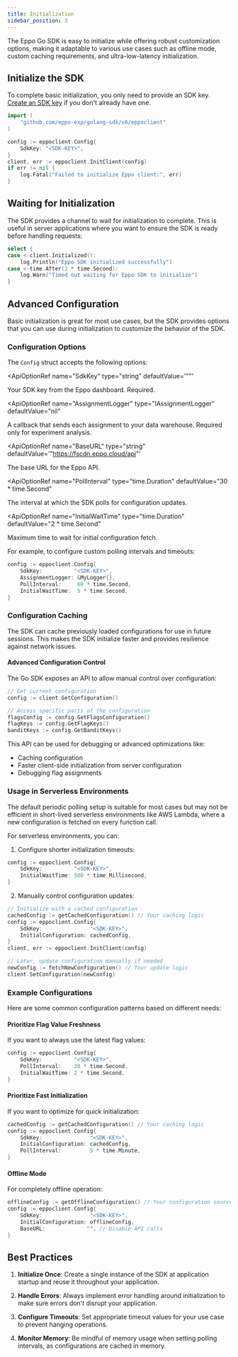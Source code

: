 ```yaml
---
title: Initialization
sidebar_position: 3
---
```



The Eppo Go SDK is easy to initialize while offering robust customization options, making it adaptable to various use cases such as offline mode, custom caching requirements, and ultra-low-latency initialization.

## Initialize the SDK

To complete basic initialization, you only need to provide an SDK key. [Create an SDK key](/sdks/sdk-keys) if you don't already have one.

```go
import (
    "github.com/eppo-exp/golang-sdk/v6/eppoclient"
)

config := eppoclient.Config{
    SdkKey: "<SDK-KEY>",
}
client, err := eppoclient.InitClient(config)
if err != nil {
    log.Fatal("Failed to initialize Eppo client:", err)
}
```

## Waiting for Initialization

The SDK provides a channel to wait for initialization to complete. This is useful in server applications where you want to ensure the SDK is ready before handling requests:

```go
select {
case <-client.Initialized():
    log.Println("Eppo SDK initialized successfully")
case <-time.After(2 * time.Second):
    log.Warn("Timed out waiting for Eppo SDK to initialize")
}
```

## Advanced Configuration

Basic initialization is great for most use cases, but the SDK provides options that you can use during initialization to customize the behavior of the SDK.

### Configuration Options

The `Config` struct accepts the following options:

<ApiOptionRef 
  name="SdkKey"
  type="string"
  defaultValue='""'
>

Your SDK key from the Eppo dashboard. Required.
</ApiOptionRef>

<ApiOptionRef 
  name="AssignmentLogger"
  type="IAssignmentLogger"
  defaultValue="nil"
>

A callback that sends each assignment to your data warehouse. Required only for experiment analysis.
</ApiOptionRef>

<ApiOptionRef 
  name="BaseURL"
  type="string"
  defaultValue='"https://fscdn.eppo.cloud/api"'
>

The base URL for the Eppo API.
</ApiOptionRef>

<ApiOptionRef 
  name="PollInterval"
  type="time.Duration"
  defaultValue="30 * time.Second"
>

The interval at which the SDK polls for configuration updates.
</ApiOptionRef>

<ApiOptionRef 
  name="InitialWaitTime"
  type="time.Duration"
  defaultValue="2 * time.Second"
>

Maximum time to wait for initial configuration fetch.
</ApiOptionRef>

For example, to configure custom polling intervals and timeouts:

```go
config := eppoclient.Config{
    SdkKey:          "<SDK-KEY>",
    AssignmentLogger: &MyLogger{},
    PollInterval:     60 * time.Second,
    InitialWaitTime:  5 * time.Second,
}
```

### Configuration Caching

The SDK can cache previously loaded configurations for use in future sessions. This makes the SDK initialize faster and provides resilience against network issues.

#### Advanced Configuration Control

The Go SDK exposes an API to allow manual control over configuration:

```go
// Get current configuration
config := client.GetConfiguration()

// Access specific parts of the configuration
flagsConfig := config.GetFlagsConfiguration()
flagKeys := config.GetFlagKeys()
banditKeys := config.GetBanditKeys()
```

This API can be used for debugging or advanced optimizations like:
- Caching configuration
- Faster client-side initialization from server configuration
- Debugging flag assignments

### Usage in Serverless Environments

The default periodic polling setup is suitable for most cases but may not be efficient in short-lived serverless environments like AWS Lambda, where a new configuration is fetched on every function call.

For serverless environments, you can:

1. Configure shorter initialization timeouts:
```go
config := eppoclient.Config{
    SdkKey:          "<SDK-KEY>",
    InitialWaitTime: 500 * time.Millisecond,
}
```

2. Manually control configuration updates:
```go
// Initialize with a cached configuration
cachedConfig := getCachedConfiguration() // Your caching logic
config := eppoclient.Config{
    SdkKey:               "<SDK-KEY>",
    InitialConfiguration: cachedConfig,
}
client, err := eppoclient.InitClient(config)

// Later, update configuration manually if needed
newConfig := fetchNewConfiguration() // Your update logic
client.SetConfiguration(newConfig)
```

### Example Configurations

Here are some common configuration patterns based on different needs:

#### Prioritize Flag Value Freshness
If you want to always use the latest flag values:

```go
config := eppoclient.Config{
    SdkKey:          "<SDK-KEY>",
    PollInterval:    30 * time.Second,
    InitialWaitTime: 2 * time.Second,
}
```

#### Prioritize Fast Initialization
If you want to optimize for quick initialization:

```go
cachedConfig := getCachedConfiguration() // Your caching logic
config := eppoclient.Config{
    SdkKey:               "<SDK-KEY>",
    InitialConfiguration: cachedConfig,
    PollInterval:         5 * time.Minute,
}
```

#### Offline Mode
For completely offline operation:

```go
offlineConfig := getOfflineConfiguration() // Your configuration source
config := eppoclient.Config{
    SdkKey:               "<SDK-KEY>",
    InitialConfiguration: offlineConfig,
    BaseURL:             "", // Disable API calls
}
``` 

## Best Practices

1. **Initialize Once**: Create a single instance of the SDK at application startup and reuse it throughout your application.

2. **Handle Errors**: Always implement error handling around initialization to make sure errors don't disrupt your application.

3. **Configure Timeouts**: Set appropriate timeout values for your use case to prevent hanging operations.

4. **Monitor Memory**: Be mindful of memory usage when setting polling intervals, as configurations are cached in memory.